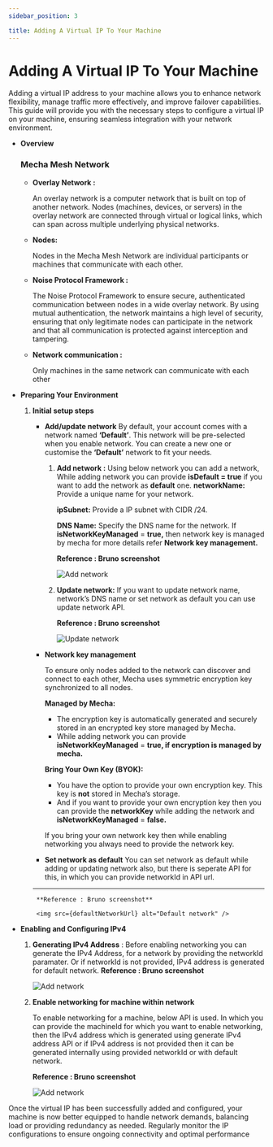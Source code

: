 ```yaml
---
sidebar_position: 3

title: Adding A Virtual IP To Your Machine
---
```


# Adding A Virtual IP To Your Machine

Adding a virtual IP address to your machine allows you to enhance network flexibility, manage traffic more effectively, and improve failover capabilities. This guide will provide you with the necessary steps to configure a virtual IP on your machine, ensuring seamless integration with your network environment.

- **Overview**
    
    ### **Mecha Mesh Network**
    
    - **Overlay Network :**
        
        An overlay network is a computer network that is built on top of another network. Nodes (machines, devices, or servers) in the overlay network are connected through virtual or logical links, which can span across multiple underlying physical networks.
        
    - **Nodes:**
        
        Nodes in the Mecha Mesh Network are individual participants or machines that communicate with each other. 
        
    - **Noise Protocol Framework :**
        
        The Noise Protocol Framework to ensure secure, authenticated communication between nodes in a wide overlay network. By using mutual authentication, the network maintains a high level of security, ensuring that only legitimate nodes can participate in the network and that all communication is protected against interception and tampering.
        
    - **Network communication :**
        
        Only machines in the same network can communicate with each other
        
- **Preparing Your Environment**
    1. **Initial setup steps**
        - **Add/update network**
        By default, your account comes with a network named **‘Default’**. This network will be pre-selected when you enable network. You can create a new one or customise the **‘Default’** network to fit your needs.
            1. **Add network :**
            Using below network you can add a network,
            While adding network you can provide **isDefault = true** if you want to add the network as **default** one.
            **networkName:** Provide a unique name for your network.
                
                **ipSubnet:** Provide a IP subnet with CIDR /24.
                
                **DNS Name:** Specify the DNS name for the network.
                If **isNetworkKeyManaged** = **true,** then network key is managed by mecha for more details refer **Network key management.**
                
                **Reference : Bruno screenshot**
                
                <img src={addNetworkUrl} alt="Add network" />
                
            
            2. **Update network:**
            If you want to update network name, network’s DNS name or set network as default you can use update network API.
            
                **Reference : Bruno screenshot**
                
                <img src={updateNetworkUrl} alt="Update network" />
                
        - **Network key management**
            
            To ensure only nodes added to the network can discover and connect to each other, Mecha uses symmetric encryption key synchronized to all nodes.
            
            **Managed by Mecha:**
            
            - The encryption key is automatically generated and securely stored in an encrypted key store managed by Mecha.
            - While adding network you can provide  **isNetworkKeyManaged** = **true, if encryption is managed by mecha.**
            
            **Bring Your Own Key (BYOK):**
            
            - You have the option to provide your own encryption key. This key is **not** stored in Mecha’s storage.
            - And if you want to provide your own encryption key then you can provide the **networkKey** while adding the network and **isNetworkKeyManaged** = **false.**
            
            If you bring your own network key then while enabling networking you always need to provide the network key.
            
        - **Set network as default**
        You can set network as default while adding or updating network also, but there is seperate API for this, in which you can provide networkId in API url.
        ****
            
            **Reference : Bruno screenshot**
            
            <img src={defaultNetworkUrl} alt="Default network" />
            
- **Enabling and Configuring IPv4**
    1. **Generating IPv4 Address** :
    Before enabling networking you can generate the IPv4 Address, for a network by providing the networkId paramater.
    Or if networkId is not provided, IPv4 address is generated for default network.
        **Reference : Bruno screenshot**
        
        <img src={generatingIpv4Url} alt="Add network" />
        
    2. **Enable networking for machine within network**
        
        To enable networking for a machine, below API is used.
        In which you can provide the machineId for which you want to enable networking, then the IPv4 address which is generated using generate IPv4 address API or if  IPv4 address is not provided then it can be generated internally using provided networkId or with default network.
        
        **Reference : Bruno screenshot**
        
        <img src={enableNetworkingUrl} alt="Add network" />
        

Once the virtual IP has been successfully added and configured, your machine is now better equipped to handle network demands, balancing load or providing redundancy as needed. Regularly monitor the IP configurations to ensure ongoing connectivity and optimal performance